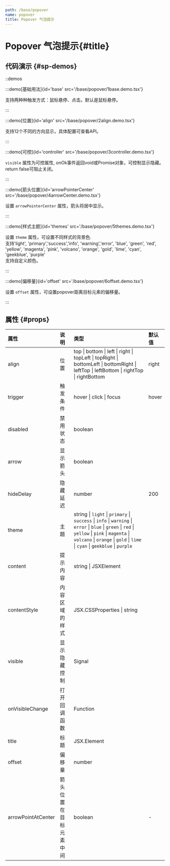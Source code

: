 ```yaml
---
path: /base/popover
name: popover
title: Popover 气泡提示
---
```


<div class="sys-ctx-main-left">

# Popover 气泡提示\{#title\}

## 代码演示 \{#sp-demos\}

::demos

:::demo[基础用法]{id='base' src='/base/popover/1base.demo.tsx'}

支持两种种触发方式：鼠标悬停、点击。默认是鼠标悬停。

:::


:::demo[位置]{id='align' src='/base/popover/2align.demo.tsx'}

支持12个不同的方向显示，具体配置可查看API。

:::

:::demo[可控]{id='controller' src='/base/popover/3controller.demo.tsx'}

`visible` 属性为可控属性, onOk事件返回void或Promise对象，可控制显示隐藏。return false可阻止关闭。

:::

:::demo[箭头位置]{id='arrowPointerCenter' src='/base/popover/4arrowCenter.demo.tsx'}

设置 `arrowPointerCenter` 属性，箭头将居中显示。

:::


:::demo[样式主题]{id='themes' src='/base/popover/5themes.demo.tsx'}

设置 `theme` 属性，可设置不同样式的背景色.\
支持'light', 'primary','success','info', 'warning','error', 'blue', 'green', 'red', 'yellow', 'magenta', 'pink', 'volcano', 'orange', 'gold', 'lime', 'cyan', 'geekblue', 'purple'\
支持自定义颜色。

:::

:::demo[偏移量]{id='offset' src='/base/popover/6offset.demo.tsx'}

设置 `offset` 属性，可设置popover距离目标元素的偏移量。

:::



## 属性 \{#props\}

| 属性 | 说明 | 类型 | 默认值 |
| :--- | :---- | :--- | :--- |
|align|位置|top &#124; bottom &#124; left &#124; right &#124; topLeft &#124; topRight &#124; bottomLeft &#124; bottomRight &#124; leftTop &#124; leftBottom &#124; rightTop &#124; rightBottom | right|
|trigger|触发条件|hover &#124; click &#124; focus|hover|
|disabled|禁用状态|boolean||
|arrow|显示箭头|boolean||
|hideDelay|隐藏延迟|number|200|
|theme|主题|string &#124; `light` &#124; `primary` &#124; `success` &#124; `info` &#124; `warning` &#124; `error` &#124; `blue` &#124; `green` &#124; `red` &#124; `yellow` &#124; `pink` &#124; `magenta` &#124; `volcano` &#124; `orange` &#124; `gold` &#124; `lime` &#124; `cyan` &#124; `geekblue` &#124; `purple` ||
|content|提示内容|string &#124; JSXElement||
|contentStyle|内容区域的样式|JSX.CSSProperties &#124; string||
|visible|显示隐藏控制|Signal||
|onVisibleChange|打开回调函数|Function||
|title|标题|JSX.Element||
|offset|偏移量|number||
|arrowPointAtCenter|箭头位置在目标元素中间|boolean|-|


</div>

